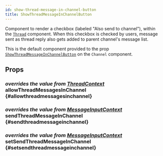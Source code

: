 ```yaml
---
id: show-thread-message-in-channel-button
title: ShowThreadMessageInChannelButton
---
```



Component to render a checkbox (labeled "Also send to channel"), within the [`Thread`](./thread.mdx) component.
When this checkbox is checked by users, message sent as thread reply also gets added to parent channel's message list.

This is the default component provided to the prop [`ShowThreadMessageInChannelButton`](../core-components/channel.mdx#showthreadmessageinchannelbutton) on the `Channel` component.

## Props

### <div class="label description">_overrides the value from [ThreadContext](../contexts/thread_context.mdx#allowthreadmessagesinchannel)_</div> allowThreadMessagesInChannel {#allowthreadmessagesinchannel}

<AllowThreadMessagesInChannel />

### <div class="label description">_overrides the value from [MessageInputContext](../contexts/message_input_context.mdx#sendthreadmessageinchannel)_</div> sendThreadMessageInChannel {#sendthreadmessageinchannel}

<SendThreadMessageInChannel />

### <div class="label description">_overrides the value from [MessageInputContext](../contexts/message_input_context.mdx#setsendthreadmessageinchannel)_</div> setSendThreadMessageInChannel {#setsendthreadmessageinchannel}

<SetSendThreadMessageInChannel />
